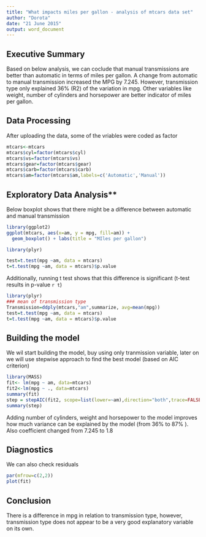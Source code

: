 ```yaml
---
title: "What impacts miles per gallon - analysis of mtcars data set"
author: "Dorota"
date: "21 June 2015"
output: word_document
---
```


## Executive Summary

Based on below analysis,  we can coclude that manual transmissions are better than automatic in terms of miles per gallon.
A change from automatic to manual transmission increased the MPG by 7.245. However, transmission type only explained 36% (R2) of the variation in mpg. Other variables like weight, number of cylinders and horsepower are better indicator of miles per gallon.


## Data Processing

After uploading the data, some of the vriables were coded as factor
```r
mtcars<-mtcars
mtcars$cyl=factor(mtcars$cyl)
mtcars$vs=factor(mtcars$vs)
mtcars$gear=factor(mtcars$gear)
mtcars$carb=factor(mtcars$carb)
mtcars$am=factor(mtcars$am,labels=c('Automatic','Manual'))
```

## Exploratory Data Analysis**

Below boxplot shows that there might be a difference between automatic and manual  transmission

```r
library(ggplot2)
ggplot(mtcars, aes(x=am, y = mpg, fill=am)) +
  geom_boxplot() + labs(title = "MIles per gallon")
```

```r
library(plyr)

test=t.test(mpg ~am, data = mtcars)
t=t.test(mpg ~am, data = mtcars)$p.value
```

Additionally, running t test shows that this difference is significant (t-test results in p-value `r t`)


```r
library(plyr)
### mean of transmission type
Transmission=ddply(mtcars,"am",summarize, avg=mean(mpg))
test=t.test(mpg ~am, data = mtcars)
t=t.test(mpg ~am, data = mtcars)$p.value
```

## Building the model

We wil start building the model, buy using only tranmission variable, later on we will use stepwise approach to find the best model (based on AIC criterion)

```r
library(MASS)
fit<- lm(mpg ~ am, data=mtcars)
fit2<-lm(mpg ~ ., data=mtcars)
summary(fit)
step = stepAIC(fit2, scope=list(lower=~am),direction="both",trace=FALSE)
summary(step)
```

Adding number of cylinders, weight and horsepower to the model improves how much variance can be explained by the model (from 36% to 87% ). Also coefficient changed from 7.245 to 1.8


## Diagnostics

We can also check residuals

``` r
par(mfrow=c(2,2))
plot(fit)
```

## Conclusion

There is a difference in mpg in relation to transmission type, however, transmission type does not appear to be a very good explanatory variable on its own.  
